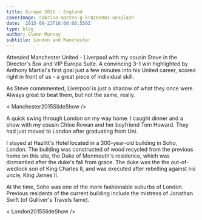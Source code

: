 ---
title: Europe 2015 - England
coverImage: sabrina-mazzeo-g-krQzQo9mI-unsplash
date: '2015-09-22T16:00:00.550Z'
type: blog
author: Glenn Murray
subtitle: London and Manchester
---

Attended Manchester United - Liverpool with my cousin Steve in the Director's Box and VIP Europa Suite. A convincing 3-1 win highlighted by Anthony Martial's first goal just a few minutes into his United career, scored right in front of us - a great piece of individual skill.

As Steve commmented, Liverpool is just a shadow of what they once were. Always great to beat them, but not the same, really.

< Manchester2015SlideShow />

A quick swing through London on my way home. I caught dinner and a show with my cousin Chloe Rowan and her boyfriend Tom Howard. They had just moved to London after graduating from Uni.

I stayed at Hazlitt's Hotel located in a 300-year-old building in Soho, London. The building was constructed of wood recycled from the previous home on this site, the Duke of Monmouth's residence, which was dismantled after the duke's fall from grace. The duke was the the out-of-wedlock son of King Charles II, and was executed after rebelling against his uncle, King James II.

At the time, Soho was one of the more fashionable suburbs of London. Previous residents of the current building include the mistress of Jonathan Swift (of Gulliver's Travels fame). 

< London2015SlideShow />


